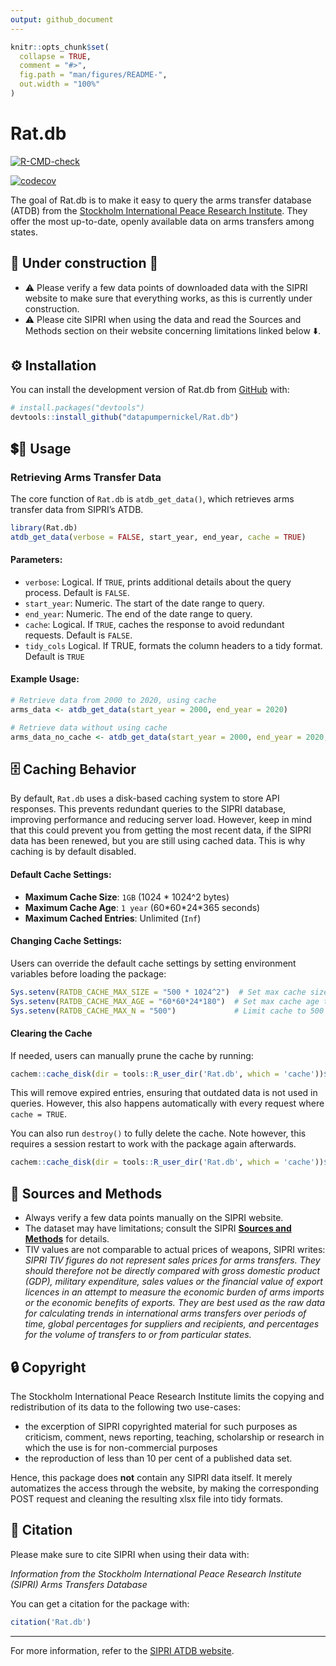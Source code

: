 ```yaml
---
output: github_document
---
```


<!-- README.md is generated from README.Rmd. Please edit that file -->

```r
knitr::opts_chunk$set(
  collapse = TRUE,
  comment = "#>",
  fig.path = "man/figures/README-",
  out.width = "100%"
)
```

# Rat.db

<!-- badges: start -->
[![R-CMD-check](https://github.com/datapumpernickel/Rat.db/actions/workflows/R-CMD-check.yaml/badge.svg)](https://github.com/datapumpernickel/Rat.db/actions/workflows/R-CMD-check.yaml)

[![codecov](https://codecov.io/gh/datapumpernickel/Rat.db/graph/badge.svg?token=J3JZD1O6AQ)](https://codecov.io/gh/datapumpernickel/Rat.db)
<!-- badges: end -->

The goal of Rat.db is to make it easy to query the arms transfer database (ATDB) from 
the [Stockholm International Peace Research Institute](https://www.sipri.org/databases/milex). 
They offer the most up-to-date, openly available data on arms transfers among states. 

## 🚧 Under construction 🚧 

* ⚠️ Please verify a few data points of downloaded data with the SIPRI website
to make sure that everything works, as this is currently under construction. 
* ⚠️ Please cite SIPRI when using the data and read the Sources and Methods 
section on their website concerning limitations linked below ⬇️. 

## ⚙️ Installation

You can install the development version of Rat.db from [GitHub](https://github.com/) with:

```r
# install.packages("devtools")
devtools::install_github("datapumpernickel/Rat.db")
```

## 💲🔁️ Usage

### Retrieving Arms Transfer Data

The core function of `Rat.db` is `atdb_get_data()`, which retrieves arms transfer data from SIPRI's ATDB.

```r
library(Rat.db)
atdb_get_data(verbose = FALSE, start_year, end_year, cache = TRUE)
```

#### Parameters:
- `verbose`: Logical. If `TRUE`, prints additional details about the query process. Default is `FALSE`.
- `start_year`: Numeric. The start of the date range to query.
- `end_year`: Numeric. The end of the date range to query.
- `cache`: Logical. If `TRUE`, caches the response to avoid redundant requests. Default is `FALSE`.
- `tidy_cols` Logical. If TRUE, formats the column headers to a tidy format. Default is `TRUE`

#### Example Usage:

```r
# Retrieve data from 2000 to 2020, using cache
arms_data <- atdb_get_data(start_year = 2000, end_year = 2020)

# Retrieve data without using cache
arms_data_no_cache <- atdb_get_data(start_year = 2000, end_year = 2020, cache = TRUE)
```

## 🗄️ Caching Behavior

By default, `Rat.db` uses a disk-based caching system to store API responses. This prevents redundant queries to the SIPRI database, improving performance and reducing server load. However, keep in mind that this could prevent you from getting the most recent data, if the SIPRI data has been renewed, but you are still using cached data. This is why caching is by default disabled. 

#### Default Cache Settings:
- **Maximum Cache Size**: `1GB` (1024 * 1024^2 bytes)
- **Maximum Cache Age**: `1 year` (60\*60\*24\*365 seconds)
- **Maximum Cached Entries**: Unlimited (`Inf`)

#### Changing Cache Settings:
Users can override the default cache settings by setting environment variables before loading the package:

```r
Sys.setenv(RATDB_CACHE_MAX_SIZE = "500 * 1024^2")  # Set max cache size to 500MB
Sys.setenv(RATDB_CACHE_MAX_AGE = "60*60*24*180")  # Set max cache age to 180 days
Sys.setenv(RATDB_CACHE_MAX_N = "500")             # Limit cache to 500 entries
```

#### Clearing the Cache
If needed, users can manually prune the cache by running:

```r
cachem::cache_disk(dir = tools::R_user_dir('Rat.db', which = 'cache'))$prune()
```

This will remove expired entries, ensuring that outdated data is not used in queries. However, this also happens automatically with every request where `cache = TRUE`. 

You can also run `destroy()` to fully delete the cache. Note however, this requires a session restart to work with the package again afterwards. 

```r
cachem::cache_disk(dir = tools::R_user_dir('Rat.db', which = 'cache'))$destroy()
```


## 📝 Sources and Methods 

- Always verify a few data points manually on the SIPRI website.
- The dataset may have limitations; consult the SIPRI [**Sources and Methods**](https://www.sipri.org/databases/armstransfers/sources-and-methods) for details.
- TIV values are not comparable to actual prices of weapons, SIPRI writes: *SIPRI TIV figures do not represent sales prices for arms transfers. They should therefore not be directly compared with gross domestic product (GDP), military expenditure, sales values or the financial value of export licences in an attempt to measure the economic burden of arms imports or the economic benefits of exports. They are best used as the raw data for calculating trends in international arms transfers over periods of time, global percentages for suppliers and recipients, and percentages for the volume of transfers to or from particular states.*

## 🔒 Copyright 

The Stockholm International Peace Research Institute limits the copying and 
redistribution of its data to the following two use-cases: 

* the excerption of SIPRI copyrighted material for such purposes as criticism, 
comment, news reporting, teaching, scholarship or research in which the use 
is for non-commercial purposes
* the reproduction of less than 10 per cent of a published data set. 

Hence, this package does **not** contain any SIPRI data itself. It merely 
automatizes the access through the website, by making the corresponding POST 
request and cleaning the resulting xlsx file into tidy formats.

## 🤝 Citation 

Please make sure to cite SIPRI when using their data with: 

*Information from the Stockholm International Peace Research Institute (SIPRI) Arms Transfers Database*


You can get a citation for the package with: 


```r
citation('Rat.db')
```

---

For more information, refer to the [SIPRI ATDB website](https://armstransfers.sipri.org/ArmsTransfer/).
